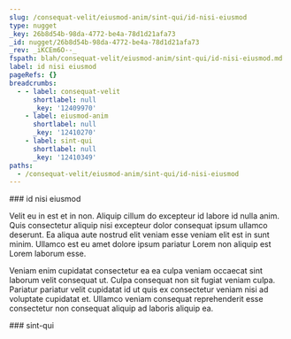 ```yaml
---
slug: /consequat-velit/eiusmod-anim/sint-qui/id-nisi-eiusmod
type: nugget
_key: 26b8d54b-98da-4772-be4a-78d1d21afa73
_id: nugget/26b8d54b-98da-4772-be4a-78d1d21afa73
_rev: _iKCEm6O--_
fspath: blah/consequat-velit/eiusmod-anim/sint-qui/id-nisi-eiusmod.md
label: id nisi eiusmod
pageRefs: {}
breadcrumbs:
  - - label: consequat-velit
      shortlabel: null
      _key: '12409970'
    - label: eiusmod-anim
      shortlabel: null
      _key: '12410270'
    - label: sint-qui
      shortlabel: null
      _key: '12410349'
paths:
  - /consequat-velit/eiusmod-anim/sint-qui/id-nisi-eiusmod
---
```


<NuggetArea>
<Nugget slug="/consequat-velit/eiusmod-anim/sint-qui/id-nisi-eiusmod" type="nugget" _key="26b8d54b-98da-4772-be4a-78d1d21afa73" _id="nugget/26b8d54b-98da-4772-be4a-78d1d21afa73" _rev="_iKCEm6O--_" fspath="blah/consequat-velit/eiusmod-anim/sint-qui/id-nisi-eiusmod.md" label="id nisi eiusmod" paths="/consequat-velit/eiusmod-anim/sint-qui/id-nisi-eiusmod">
<NuggetBody>
### id nisi eiusmod

Velit eu in est et in non. Aliquip cillum do excepteur id labore id nulla anim. Quis consectetur aliquip nisi excepteur dolor consequat ipsum ullamco deserunt. Ea aliqua aute nostrud elit veniam esse veniam elit est in sunt minim. Ullamco est eu amet dolore ipsum pariatur Lorem non aliquip est Lorem laborum esse.

Veniam enim cupidatat consectetur ea ea culpa veniam occaecat sint laborum velit consequat ut. Culpa consequat non sit fugiat veniam culpa. Pariatur pariatur velit cupidatat id ut quis ex consectetur veniam nisi ad voluptate cupidatat et. Ullamco veniam consequat reprehenderit esse consectetur non consequat aliquip ad laboris aliquip ea.

</NuggetBody>
<Breadcrumbs>
<Crumbs>
<Crumb _key="12409970" label="consequat-velit" /><Crumb _key="12410270" label="eiusmod-anim" /><Crumb _key="12410349" label="sint-qui" />
</Crumbs>
</Breadcrumbs>
</Nugget>

<NuggetsInbound>
</NuggetsInbound>
<NuggetsOutbound>
</NuggetsOutbound>
</NuggetArea>
<PassagesInbound>
<Passage direction="inbound" type="passage" _key="12410349" _id="passage/12410349" _rev="_iKCEm6K--B" label="sint-qui" passage="sint-qui" fspath="blah/consequat-velit/eiusmod-anim/sint-qui" paths="/consequat-velit/eiusmod-anim/sint-qui" slug="/consequat-velit/eiusmod-anim/sint-qui">
<NuggetBody>
### sint-qui

</NuggetBody>
<Breadcrumbs>
<Crumbs>
<Crumb _key="12409970" label="consequat-velit" /><Crumb _key="12410270" label="eiusmod-anim" />
</Crumbs>
</Breadcrumbs>
</Passage>

</PassagesInbound>
<PassagesOutbound>
</PassagesOutbound>